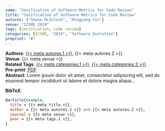 ```yaml
---
name: "Sonification of Software Metrics for Code Review"
title: "Sonification of Software Metrics for Code Review"
autores: ["Shane McIntosh", "Mingyang Yin"]
venue: "ICSME 2019"
tags: [sonification, code review]
categories: [ICSME, "2019", "Software Evolution"]
preprint: "#"
---
```

**Authors**: [{{< meta autores.1 >}}](../members/gengyi.qmd), {{< meta autores.2 >}}  
**Venue**: {{< meta venue >}}   
**Related Tags**: [{{< meta categories.1 >}}](../list.qmd#category=sonification), [{{< meta categories.2 >}}](../list.qmd#category=code+review)  
**Pre-print**: [PDF](#)  
**Abstract**: Lorem ipsum dolor sit amet, consectetur adipiscing elit, sed do eiusmod tempor incididunt ut labore et dolore magna aliqua...   
   

**BibTeX**:
```bibtex
@article{example,
  title = {{< meta title >}},
  author = {{< meta autores.1 >}} and {{< meta autores.2 >}},
  journal = {{< meta venue >}},
  year = {{< meta tags.1 >}},
}
```